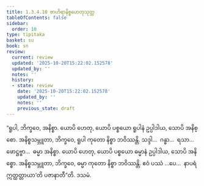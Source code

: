 ```yaml
---
title: 1.3.4.10 ဗာဟိရာနိစ္စဟေတုသုတ္တ
tableOfContents: false
sidebar:
  order: 10
type: tipitaka
basket: su
book: sn
review:
  current: review
  updated: '2025-10-20T15:22:02.152578'
  updated_by: ''
  notes: ''
  history:
  - state: review
    date: '2025-10-20T15:22:02.152578'
    updated_by: ''
    notes: ''
    previous_state: draft
---
```



<DynamicBreadcrumb />


<ReviewStatus review={frontmatter.review} showDetails={true} />

<HypothesisAnnotation frontmatter={frontmatter} />

<Division number="143" book="sn" e="ch" v="18" p="300">

<Paragraph number="801" book="sn">
“ရူပါ, ဘိက္ခဝေ, အနိစ္စာ. ယောပိ ဟေတု, ယောပိ ပစ္စယော ရူပါနံ ဥပ္ပါဒါယ, သောပိ အနိစ္စော. အနိစ္စသမ္ဘူတာ, ဘိက္ခဝေ, ရူပါ ကုတော နိစ္စာ ဘဝိဿန္တိ. သဒ္ဒါ…  ဂန္ဓာ…  ရသာ…  ဖောဋ္ဌဗ္ဗာ…  ဓမ္မာ အနိစ္စာ. ယောပိ ဟေတု, ယောပိ ပစ္စယော ဓမ္မာနံ ဥပ္ပါဒါယ, သောပိ အနိစ္စော. အနိစ္စသမ္ဘူတာ, ဘိက္ခဝေ, ဓမ္မာ ကုတော နိစ္စာ ဘဝိဿန္တိ. ဧဝံ ပဿံ …ပေ…  နာပရံ ဣတ္ထတ္တာယာ’တိ ပဇာနာတီ”တိ.

</Paragraph>
</Division>

<Paragraph number="802" type="center" book="sn">
ဒသမံ.
</Paragraph>